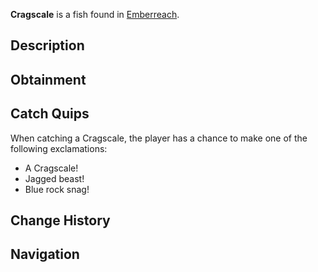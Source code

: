{{FishInfobox
|image          = Cragscale.png
|rarity         = Rare
|sea            = Second Sea
|location       = [[Emberreach]]
|sublocation    = 
|sources        = Fishing Rod
|radar_location = 
|prog_speed     = -14
|xp             = 220
|weather        = Foggy
|time           = Night
|season         = Autumn
|bait           = Minnow
|base_weight    = 576
|base_value     = 465
|weight_range   = 363
|base_chance    = 37
|base_resil     = 42
}}
'''Cragscale''' is a {{Rarity|Rare}} fish found in [[Emberreach]].

== Description ==
{{Description|A deep-hued fish, edged with rough shadows and faint, ghostly fins.|Bestiary Entry}}

== Obtainment ==
{{Description|It prowls the shrouded embers of night.|Bestiary Hint}}
{{Fish Availability|
Emberreach/Freshwater Pond
|top_rods      = 
Steady Rod\404486.34\483819.3;
Frostfire Rod\399353.63\476434.53;
Magma Rod\326608.57\521887.6;
Krampus's Rod\325864.32\524932.82;
North-Star Rod\276689.28\487826.28;
Resourceful Rod\191291.23\530405.65;
Rod Of Time\218988.25\511262.11;
Relic Rod\218988.25\511262.11;
Astralhook Rod\198533.29\386645.05;
Free Spirit Rod\183311.79\338890.58;
Verdant Shear Rod\157651.54\499780;
Blazebringer Rod\147629.47\313893.84;
Trident Rod\147527.94\253563.88;
No-Life Rod\106419.87\219227.69;
Ethereal Prism Rod\101801.88\219237.72;
Seraphic Rod\99841.36\216762.67;
Rod Of The Exalted One\95598.64\204662.49;
Rod Of The Forgotten Fang\94717.18\206373.42;
Challenger's Rod\92954.67\207828.86;
Rod Of The Depths\92899.49\204627.91;
Volcanic Rod\90015.68\204389.68;
Depthseeker Rod\89752.34\206315.02;
Zeus Rod\89693.79\203658.81;
Avalanche Rod\88846.89\205324.74
|recommended   = Astralhook Rod
}}

== Catch Quips ==
When catching a Cragscale, the player has a chance to make one of the following exclamations:
* A Cragscale!
* Jagged beast!
* Blue rock snag!

== Change History ==
{{Change History|{{subst:Current Version}}}}

== Navigation ==
{{Fish Navbox|Emberreach}}